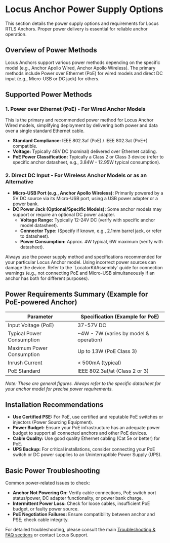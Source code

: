 # Locus Anchor Power Supply Options

This section details the power supply options and requirements for Locus RTLS Anchors. Proper power delivery is essential for reliable anchor operation.

## Overview of Power Methods

Locus Anchors support various power methods depending on the specific model (e.g., Anchor Apollo Wired, Anchor Apollo Wireless). The primary methods include Power over Ethernet (PoE) for wired models and direct DC input (e.g., Micro-USB or DC jack) for others.

## Supported Power Methods

### 1. Power over Ethernet (PoE) - For Wired Anchor Models

This is the primary and recommended power method for Locus Anchor Wired models, simplifying deployment by delivering both power and data over a single standard Ethernet cable.

- **Standard Compliance:** IEEE 802.3af (PoE) / IEEE 802.3at (PoE+) compatible.
- **Voltage:** Typically 48V DC (nominal) delivered over Ethernet cabling.
- **PoE Power Classification:** Typically a Class 2 or Class 3 device (refer to specific anchor datasheet, e.g., 3.84W - 12.95W typical consumption).

### 2. Direct DC Input - For Wireless Anchor Models or as an Alternative

- **Micro-USB Port (e.g., Anchor Apollo Wireless):** Primarily powered by a 5V DC source via its Micro-USB port, using a USB power adapter or a power bank.
- **DC Power Jack (Optional/Specific Models):** Some anchor models may support or require an optional DC power adapter.
    - **Voltage Range:** Typically 12-24V DC (verify with specific anchor model datasheet).
    - **Connector Type:** (Specify if known, e.g., 2.1mm barrel jack, or refer to datasheet).
    - **Power Consumption:** Approx. 4W typical, 6W maximum (verify with datasheet).

<Callout type="warning" emoji="⚠️">
  Always use the power supply method and specifications recommended for your particular Locus Anchor model. Using incorrect power sources can damage the device. Refer to the `LocatorKitAssembly` guide for connection warnings (e.g., not connecting PoE and Micro-USB simultaneously if an anchor has both for different purposes).
</Callout>

## Power Requirements Summary (Example for PoE-powered Anchor)

| Parameter                 | Specification (Example for PoE)        |
|---------------------------|----------------------------------------|
| Input Voltage (PoE)       | 37-57V DC                              |
| Typical Power Consumption | ~4W - 7W (varies by model & operation) |
| Maximum Power Consumption | Up to 13W (PoE Class 3)                |
| Inrush Current            | < 500mA (typical)                      |
| PoE Standard              | IEEE 802.3af/at (Class 2 or 3)       |

*Note: These are general figures. Always refer to the specific datasheet for your anchor model for precise power requirements.*

## Installation Recommendations

- **Use Certified PSE:** For PoE, use certified and reputable PoE switches or injectors (Power Sourcing Equipment).
- **Power Budget:** Ensure your PoE infrastructure has an adequate power budget to support all connected anchors and other PoE devices.
- **Cable Quality:** Use good quality Ethernet cabling (Cat 5e or better) for PoE.
- **UPS Backup:** For critical installations, consider connecting your PoE switch or DC power supplies to an Uninterruptible Power Supply (UPS).

## Basic Power Troubleshooting

Common power-related issues to check:

- **Anchor Not Powering On:** Verify cable connections, PoE switch port status/power, DC adapter functionality, or power bank charge.
- **Intermittent Power Loss:** Check for loose cables, insufficient PoE budget, or faulty power source.
- **PoE Negotiation Failures:** Ensure compatibility between anchor and PSE; check cable integrity.

For detailed troubleshooting, please consult the main [Troubleshooting & FAQ sections](./Troubleshooting_&_FAQ) or contact Locus Support.
